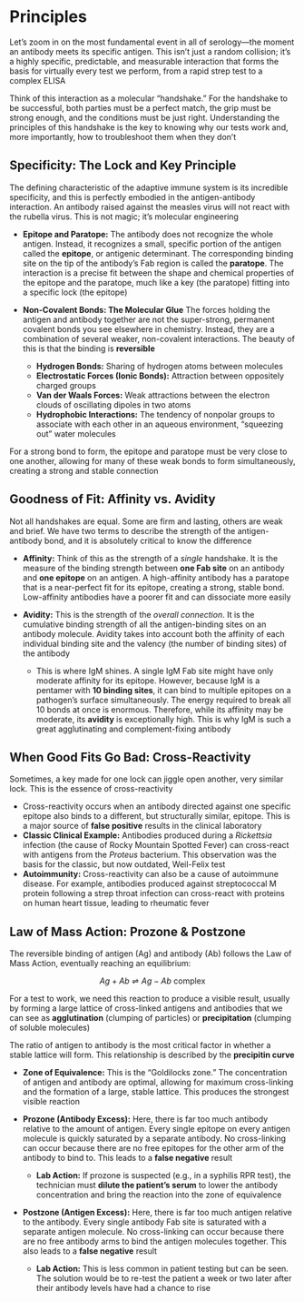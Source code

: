 # Principles {-}

Let's zoom in on the most fundamental event in all of serology—the moment an antibody meets its specific antigen. This isn't just a random collision; it's a highly specific, predictable, and measurable interaction that forms the basis for virtually every test we perform, from a rapid strep test to a complex ELISA

Think of this interaction as a molecular "handshake." For the handshake to be successful, both parties must be a perfect match, the grip must be strong enough, and the conditions must be just right. Understanding the principles of this handshake is the key to knowing why our tests work and, more importantly, how to troubleshoot them when they don't

## **Specificity: The Lock and Key Principle** {-}

The defining characteristic of the adaptive immune system is its incredible specificity, and this is perfectly embodied in the antigen-antibody interaction. An antibody raised against the measles virus will not react with the rubella virus. This is not magic; it's molecular engineering

*   **Epitope and Paratope:** The antibody does not recognize the whole antigen. Instead, it recognizes a small, specific portion of the antigen called the **epitope**, or antigenic determinant. The corresponding binding site on the tip of the antibody's Fab region is called the **paratope**. The interaction is a precise fit between the shape and chemical properties of the epitope and the paratope, much like a key (the paratope) fitting into a specific lock (the epitope)

*   **Non-Covalent Bonds: The Molecular Glue**
    The forces holding the antigen and antibody together are not the super-strong, permanent covalent bonds you see elsewhere in chemistry. Instead, they are a combination of several weaker, non-covalent interactions. The beauty of this is that the binding is **reversible**
    *   **Hydrogen Bonds:** Sharing of hydrogen atoms between molecules
    *   **Electrostatic Forces (Ionic Bonds):** Attraction between oppositely charged groups
    *   **Van der Waals Forces:** Weak attractions between the electron clouds of oscillating dipoles in two atoms
    *   **Hydrophobic Interactions:** The tendency of nonpolar groups to associate with each other in an aqueous environment, "squeezing out" water molecules

For a strong bond to form, the epitope and paratope must be very close to one another, allowing for many of these weak bonds to form simultaneously, creating a strong and stable connection

## **Goodness of Fit: Affinity vs. Avidity** {-}

Not all handshakes are equal. Some are firm and lasting, others are weak and brief. We have two terms to describe the strength of the antigen-antibody bond, and it is absolutely critical to know the difference

*   **Affinity:** Think of this as the strength of a *single* handshake. It is the measure of the binding strength between **one Fab site** on an antibody and **one epitope** on an antigen. A high-affinity antibody has a paratope that is a near-perfect fit for its epitope, creating a strong, stable bond. Low-affinity antibodies have a poorer fit and can dissociate more easily

*   **Avidity:** This is the strength of the *overall connection*. It is the cumulative binding strength of all the antigen-binding sites on an antibody molecule. Avidity takes into account both the affinity of each individual binding site and the valency (the number of binding sites) of the antibody
    *   This is where IgM shines. A single IgM Fab site might have only moderate affinity for its epitope. However, because IgM is a pentamer with **10 binding sites**, it can bind to multiple epitopes on a pathogen's surface simultaneously. The energy required to break all 10 bonds at once is enormous. Therefore, while its affinity may be moderate, its **avidity** is exceptionally high. This is why IgM is such a great agglutinating and complement-fixing antibody

## **When Good Fits Go Bad: Cross-Reactivity** {-}

Sometimes, a key made for one lock can jiggle open another, very similar lock. This is the essence of cross-reactivity

*   Cross-reactivity occurs when an antibody directed against one specific epitope also binds to a different, but structurally similar, epitope. This is a major source of **false positive** results in the clinical laboratory
*   **Classic Clinical Example:** Antibodies produced during a *Rickettsia* infection (the cause of Rocky Mountain Spotted Fever) can cross-react with antigens from the *Proteus* bacterium. This observation was the basis for the classic, but now outdated, Weil-Felix test
*   **Autoimmunity:** Cross-reactivity can also be a cause of autoimmune disease. For example, antibodies produced against streptococcal M protein following a strep throat infection can cross-react with proteins on human heart tissue, leading to rheumatic fever

## **Law of Mass Action: Prozone & Postzone** {-}

The reversible binding of antigen (Ag) and antibody (Ab) follows the Law of Mass Action, eventually reaching an equilibrium:

$$Ag + Ab \rightleftharpoons Ag-Ab \text{ complex}$$

For a test to work, we need this reaction to produce a visible result, usually by forming a large lattice of cross-linked antigens and antibodies that we can see as **agglutination** (clumping of particles) or **precipitation** (clumping of soluble molecules)

The ratio of antigen to antibody is the most critical factor in whether a stable lattice will form. This relationship is described by the **precipitin curve**

*   **Zone of Equivalence:** This is the "Goldilocks zone." The concentration of antigen and antibody are optimal, allowing for maximum cross-linking and the formation of a large, stable lattice. This produces the strongest visible reaction

*   **Prozone (Antibody Excess):** Here, there is far too much antibody relative to the amount of antigen. Every single epitope on every antigen molecule is quickly saturated by a separate antibody. No cross-linking can occur because there are no free epitopes for the other arm of the antibody to bind to. This leads to a **false negative** result
    *   **Lab Action:** If prozone is suspected (e.g., in a syphilis RPR test), the technician must **dilute the patient's serum** to lower the antibody concentration and bring the reaction into the zone of equivalence

*   **Postzone (Antigen Excess):** Here, there is far too much antigen relative to the antibody. Every single antibody Fab site is saturated with a separate antigen molecule. No cross-linking can occur because there are no free antibody arms to bind the antigen molecules together. This also leads to a **false negative** result
    *   **Lab Action:** This is less common in patient testing but can be seen. The solution would be to re-test the patient a week or two later after their antibody levels have had a chance to rise
    